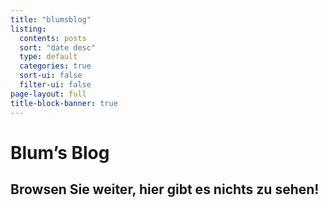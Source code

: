 ```yaml
---
title: "blumsblog"
listing:
  contents: posts
  sort: "date desc"
  type: default
  categories: true
  sort-ui: false
  filter-ui: false
page-layout: full
title-block-banner: true
---
```


# Blum's Blog

## Browsen Sie weiter, hier gibt es nichts zu sehen!

